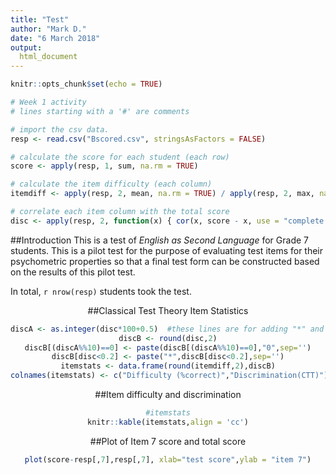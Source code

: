 ```yaml
---
title: "Test"
author: "Mark D."
date: "6 March 2018"
output: 
  html_document
---
```


```r
knitr::opts_chunk$set(echo = TRUE)
```

```r
# Week 1 activity
# lines starting with a '#' are comments

# import the csv data.
resp <- read.csv("Bscored.csv", stringsAsFactors = FALSE)

# calculate the score for each student (each row)
score <- apply(resp, 1, sum, na.rm = TRUE)

# calculate the item difficulty (each column)
itemdiff <- apply(resp, 2, mean, na.rm = TRUE) / apply(resp, 2, max, na.rm = TRUE)

# correlate each item column with the total score
disc <- apply(resp, 2, function(x) { cor(x, score - x, use = "complete.obs")})

```


##Introduction
This is a test of *English as Second Language* for Grade 7 students. This is a pilot test for the purpose of evaluating test items for their psychometric properties so that a final test form can be constructed based on the results of this pilot test. 

In total, `r nrow(resp)` students took the test. 

<!--- These are for html output file --->
<style type="text/css">
.table {
    width: 40%;
}
</style>
<center>


##Classical Test Theory Item Statistics
```r
discA <- as.integer(disc*100+0.5)  #these lines are for adding "*" and fixing two decimal places.
discB <- round(disc,2)
discB[(discA%%10)==0] <- paste(discB[(discA%%10)==0],"0",sep='')
discB[disc<0.2] <- paste("*",discB[disc<0.2],sep='')
itemstats <- data.frame(round(itemdiff,2),discB)
colnames(itemstats) <- c("Difficulty (%correct)","Discrimination(CTT)")
```
##Item difficulty and discrimination 
```r
#itemstats
knitr::kable(itemstats,align = 'cc')

```


##Plot of Item 7 score and total score
```r
plot(score-resp[,7],resp[,7], xlab="test score",ylab = "item 7")
```



